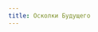 ```yaml
---
title: Осколки Будущего
---
```


<ButtonCover title="Осколки Будущего" src="pic.jpg" />
<QuestTag tags="Локальный, Одиночный, Детектив" />
<Audio src="Foo Fighters - Skin And Bones.mp3"/>
<BlockquoteBox>
    В городе Рант, что под Тейелем, разыскивается малоизвестный, но успевший поднасрать оккультист. Вече не собирается тратить свои оккультные ресурсы на его устранение и желает отдать решение этого вопроса на аутсорс.
</BlockquoteBox>

*Кайтер эр-Фай* — отпетый негодяй, известный преступник, но некудышный оккультист. Ремесло его заключается в безоговорочном подчинении своей алкогольной зависимости, но отдать должное всё-таки необходимо: этот идиот смог обратить свою главную слабость в первоочередную силу, с которой возникли проблемы у целого государства.

*Указано, что конкретика злоключений Кайтера сообщаться не будет, но некоторые необходимые подробности будут рассекречены после запечатления <u>договора о неразглашении</u>.*

**Возможный результат:** 80 серебряных в сутки, уникальная возможность захватить оккультиста.